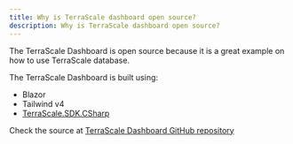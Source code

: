```yaml
---
title: Why is TerraScale dashboard open source?
description: Why is TerraScale dashboard open source?
---
```


The TerraScale Dashboard is open source because it is a great example on how to use TerraScale database.

The TerraScale Dashboard is built using:
- Blazor
- Tailwind v4
- [TerraScale.SDK.CSharp](/guides/sdks/csharp)

Check the source at [TerraScale Dashboard GitHub repository](https://github.com/TerraScale/TerraScale.Dashboard)